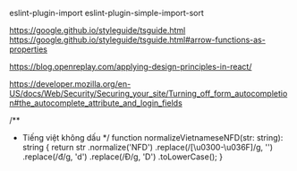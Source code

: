 eslint-plugin-import
eslint-plugin-simple-import-sort

https://google.github.io/styleguide/tsguide.html
https://google.github.io/styleguide/tsguide.html#arrow-functions-as-properties

https://blog.openreplay.com/applying-design-principles-in-react/

https://developer.mozilla.org/en-US/docs/Web/Security/Securing_your_site/Turning_off_form_autocompletion#the_autocomplete_attribute_and_login_fields

/\*\*

- Tiếng việt không dấu
  \*/
  function normalizeVietnameseNFD(str: string): string {
  return str
  .normalize('NFD')
  .replace(/[\u0300-\u036F]/g, '')
  .replace(/đ/g, 'd')
  .replace(/Đ/g, 'D')
  .toLowerCase();
  }
